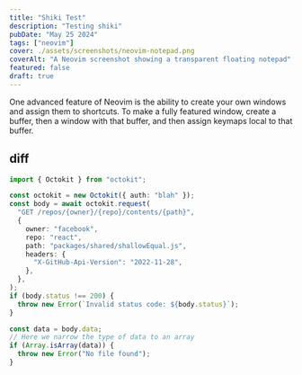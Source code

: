 ```yaml
---
title: "Shiki Test"
description: "Testing shiki"
pubDate: "May 25 2024"
tags: ["neovim"]
cover: ./assets/screenshots/neovim-notepad.png
coverAlt: "A Neovim screenshot showing a transparent floating notepad"
featured: false
draft: true
---
```


One advanced feature of Neovim is the ability to create your own windows and
assign them to shortcuts. To make a fully featured window, create a buffer, then
a window with that buffer, and then assign keymaps local to that buffer.

## diff

```ts twoslash
import { Octokit } from "octokit";

const octokit = new Octokit({ auth: "blah" });
const body = await octokit.request(
  "GET /repos/{owner}/{repo}/contents/{path}",
  {
    owner: "facebook",
    repo: "react",
    path: "packages/shared/shallowEqual.js",
    headers: {
      "X-GitHub-Api-Version": "2022-11-28",
    },
  },
);
if (body.status !== 200) {
  throw new Error(`Invalid status code: ${body.status}`);
}

const data = body.data;
// Here we narrow the type of data to an array
if (Array.isArray(data)) {
  throw new Error("No file found");
}
```
